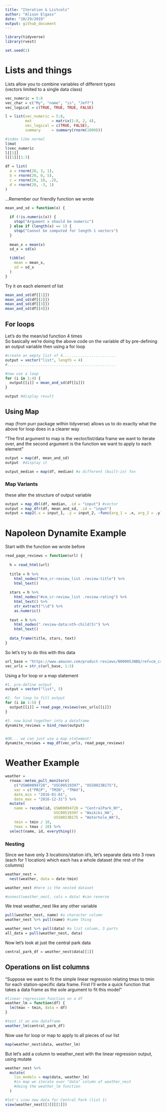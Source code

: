 ```yaml
---
title: "Iteration & Listcols"
author: "Alison Elgass"
date: "10/29/2019"
output: github_document
---
```


```r
library(tidyverse)
library(rvest)

set.seed(1)
```

# Lists and things
Lists allow you to combine variables of different types  
(vectors limited to a single data class)
```r
vec_numeric = 5:8
vec_char = c("My", "name", "is", "Jeff")
vec_logical = c(TRUE, TRUE, TRUE, FALSE)
```

```r
l = list(vec_numeric = 5:8,
         mat         = matrix(1:8, 2, 4),
         vec_logical = c(TRUE, FALSE),
         summary     = summary(rnorm(1000)))

#index like normal
l$mat
l$vec_numeric
l[[1]]
l[[1]][1:3]
```

```r
df = list(
  a = rnorm(20, 3, 1),
  b = rnorm(20, 0, 5),
  c = rnorm(20, 10, .2),
  d = rnorm(20, -3, 1)
)
```

...Remember our friendly function we wrote
```r
mean_and_sd = function(x) {
  
  if (!is.numeric(x)) {
    stop("Argument x should be numeric")
  } else if (length(x) == 1) {
    stop("Cannot be computed for length 1 vectors")
  }
  
  mean_x = mean(x)
  sd_x = sd(x)

  tibble(
    mean = mean_x, 
    sd = sd_x
  )
}
```

Try it on each element of list
```r
mean_and_sd(df[[1]])
mean_and_sd(df[[2]])
mean_and_sd(df[[3]])
mean_and_sd(df[[4]])
```

## For loops

Let's do the mean/sd function 4 times  
So basically we're doing the above code on the variable df by pre-defining an output variable then using a for loop
```r
#create an empty list of 4........................
output = vector("list", length = 4)
#.................................................

#now use a loop
for (i in 1:4) {
  output[[i]] = mean_and_sd(df[[i]]) 
}

output #display result
```

## Using Map
map (from purr package within tidyverse) allows us to do exactly what the above for loop does in a clearer way  

"The first argument to map is the vector/list/data frame we want to iterate over, and the second argument is the function we want to apply to each element"
```r
output = map(df, mean_and_sd)
output  #display it

output_median = map(df, median) #a different (built-in) fxn
```

### Map Variants
these alter the structure of output variable
```r
output = map_dbl(df, median, .id = "input") #vector
output = map_dfr(df, mean_and_sd, .id = "input")
output = map2(.x = input_1, .y = input_2, ~func(arg_1 = .x, arg_2 = .y))

```

# Napoleon Dynamite Example
Start with the function we wrote before
```r
read_page_reviews = function(url) {
  
  h = read_html(url)
  
  title = h %>%
    html_nodes("#cm_cr-review_list .review-title") %>%
    html_text()
  
  stars = h %>%
    html_nodes("#cm_cr-review_list .review-rating") %>%
    html_text() %>%
    str_extract("\\d") %>%
    as.numeric()
  
  text = h %>%
    html_nodes(".review-data:nth-child(5)") %>%
    html_text()
  
  data_frame(title, stars, text)
}
```

So let's try to do this with this data
```r
url_base = "https://www.amazon.com/product-reviews/B00005JNBQ/ref=cm_cr_arp_d_viewopt_rvwer?ie=UTF8&reviewerType=avp_only_reviews&sortBy=recent&pageNumber="
vec_urls = str_c(url_base, 1:5)
```

Using a for loop or a map statement
```r
#1. pre-define output 
output = vector("list", 5)

#2. for loop to fill output
for (i in 1:5) {
  output[[i]] = read_page_reviews(vec_urls[[i]])
}

#3. now bind together into a dataframe
dynamite_reviews = bind_rows(output)


#OR... we can just use a map statement!
dynamite_reviews = map_df(vec_urls, read_page_reviews)
```

# Weather Example
```r
weather = 
  rnoaa::meteo_pull_monitors(
    c("USW00094728", "USC00519397", "USS0023B17S"),
    var = c("PRCP", "TMIN", "TMAX"), 
    date_min = "2016-01-01",
    date_max = "2016-12-31") %>%
  mutate(
    name = recode(id, USW00094728 = "CentralPark_NY", 
                      USC00519397 = "Waikiki_HA",
                      USS0023B17S = "Waterhole_WA"),
    tmin = tmin / 10,
    tmax = tmax / 10) %>%
  select(name, id, everything())
```

### Nesting
Since we have only 3 locations/station id's, let's separate data into 3 rows (each for 1 location) which each has a whole dataset (the rest of the columns)
```r
weather_nest = 
  nest(weather, data = date:tmin)

weather_nest #here is the nested dataset

#unnest(weather_nest, cols = data) #can reverse
```

We treat weather_nest like any other variable
```r
pull(weather_nest, name) #a character column
weather_nest %>% pull(name) #same thing

weather_nest %>% pull(data) #a list column, 3 parts
all_data = pull(weather_nest, data)
```

Now let's look at just the central park data
```r
central_park_df = weather_nest$data[[1]]
```

## Operations on list columns
"Suppose we want to fit the simple linear regression relating tmax to tmin for each station-specific data frame. First I’ll write a quick function that takes a data frame as the sole argument to fit this model"
```r
#linear regression function on a df
weather_lm = function(df) {
  lm(tmax ~ tmin, data = df)
}

#test it on one dataframe
weather_lm(central_park_df)
```

Now use for loop or map to apply to all pieces of our list
```r
map(weather_nest$data, weather_lm)
```

But let's add a column to weather_nest with the linear regression output, using mutate
```r
weather_nest %>% 
  mutate(
    lin_models = map(data, weather_lm)
    #in map we iterate over "data" column of weather_nest
    #doing the weather_lm function
  )

#let's view new data for Central Park (list 1)
view(weather_nest[[3]][[1]])
```

